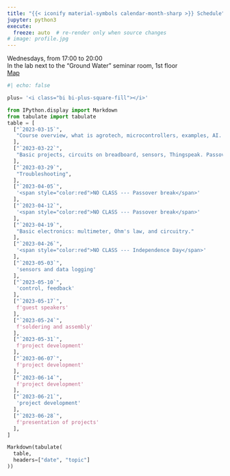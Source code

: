 ```yaml
---
title: "{{< iconify material-symbols calendar-month-sharp >}} Schedule"
jupyter: python3
execute:
  freeze: auto  # re-render only when source changes
# image: profile.jpg
---
```


<i class="bi bi-clock-fill"></i> Wednesdays, from 17:00 to 20:00  
<i class="bi bi-geo-alt-fill"></i> In the lab next to the "Ground Water" seminar room, 1st floor  
<i class="bi bi-map-fill"></i> [Map](https://goo.gl/maps/uFYttRLVckTKAB357)


```python
#| echo: false

plus= '<i class="bi bi-plus-square-fill"></i>'

from IPython.display import Markdown
from tabulate import tabulate
table = [
  ["`2023-03-15`",
   "Course overview, what is agrotech, microcontrollers, examples, AI. Arduino IDE.",
  ],
  ["`2023-03-22`",
   "Basic projects, circuits on breadboard, sensors, Thingspeak. Passover project rundown."
  ],
  ["`2023-03-29`",
   "Troubleshooting",
  ],
  ["`2023-04-05`",
   '<span style="color:red">NO CLASS --- Passover break</span>'
  ],
  ["`2023-04-12`",
   '<span style="color:red">NO CLASS --- Passover break</span>'
  ],
  ["`2023-04-19`",
   "Basic electronics: multimeter, Ohm's law, and circuitry."
  ],
  ["`2023-04-26`",
   '<span style="color:red">NO CLASS --- Independence Day</span>'
  ],
  ["`2023-05-03`",
   'sensors and data logging'
  ],
  ["`2023-05-10`",
   'control, feedback'
  ],
  ["`2023-05-17`",
   f'guest speakers'
  ],
  ["`2023-05-24`",
   f'soldering and assembly'
  ],
  ["`2023-05-31`",
   f'project development'
  ],
  ["`2023-06-07`",
   f'project development'
  ],
  ["`2023-06-14`",
   f'project development'
  ],
  ["`2023-06-21`",
   'project development'
  ],
  ["`2023-06-28`",
   f'presentation of projects'
  ],
]

Markdown(tabulate(
  table, 
  headers=["date", "topic"]
))
```


<!-- <button class="btn btn-outline-dark btn-lg rounded" type="button" data-bs-toggle="collapse" data-bs-target="#schedule_table" aria-expanded="false" aria-controls="schedule_table">
    <i class="bi bi-calendar3"></i>&nbsp; 2023 Schedule
    </button>

<div class="collapse" id="schedule_table">
<div class="card card-body border-0">
something here -->
  <!-- ["2022-05-24",
   f'[{plus}](/code/2022/05/18/water-and-energy-balances) [{plus}](/code/2022/05/18/psychrometric-chart-and-evaporative-cooling) data analysis <br/> \
   [{plus}](/code/2022/05/18/soldering-and-wires) system building'
  ], -->

<!-- </div>
</div> -->

